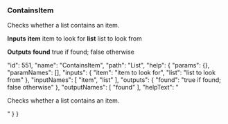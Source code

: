 ### ContainsItem

Checks whether a list contains an item.

**Inputs**
**item**
item to look for
**list**
list to look from


**Outputs**
**found**
true if found; false otherwise





  "id": 551,
  "name": "ContainsItem",
  "path": "List",
  "help": {
    "params": {},
    "paramNames": [],
    "inputs": {
      "item": "item to look for",
      "list": "list to look from"
    },
    "inputNames": [
      "item",
      "list"
    ],
    "outputs": {
      "found": "true if found; false otherwise"
    },
    "outputNames": [
      "found"
    ],
    "helpText": "<p>Checks whether a list contains an item.</p>"
  }
}